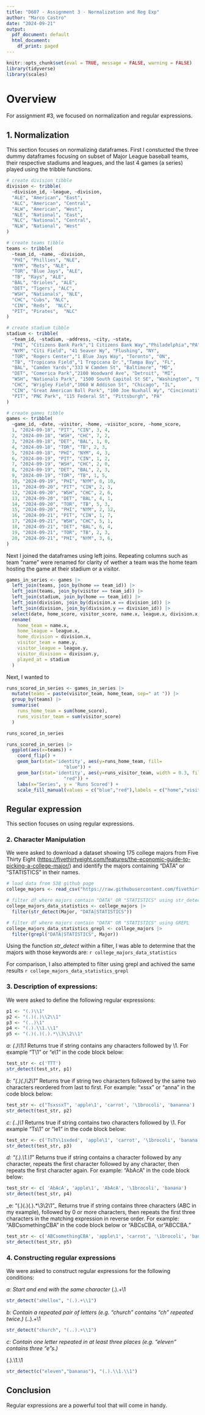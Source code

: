 ```yaml
---
title: "D607 - Assignment 3 - Normalization and Reg Exp"
author: "Marco Castro"
date: "2024-09-21"
output:
  pdf_document: default
  html_document:
    df_print: paged
---
```



```r
knitr::opts_chunk$set(eval = TRUE, message = FALSE, warning = FALSE)
library(tidyverse)
library(scales)
```


# Overview
For assignment #3, we focused on normalization and regular expressions.

## 1. Normalization
This section focuses on normalizing dataframes. First I constucted the three dummy dataframes focusing on subset of Major League baseball teams, their respective stadiums and leagues, and the last 4 games (a series) played using the tribble functions.

```r

# create division tibble
division <- tribble(
  ~division_id, ~league, ~division, 
  "ALE", "American", "East",
  "ALC", "American", "Central",
  "ALW", "American", "West",
  "NLE", "National", "East",
  "NLC", "National", "Central",
  "NLW", "National", "West"
)

# create teams tibble
teams <- tribble(
  ~team_id, ~name, ~division,
  "PHI", "Phillies", "NLE",
  "NYM", "Mets", "NLE",
  "TOR", "Blue Jays", "ALE",
  "TB", "Rays", "ALE",
  "BAL", "Orioles", "ALE",
  "DET", "Tigers", "ALC",
  "WSH", "Nationals", "NLE",
  "CHC", "Cubs", "NLC",
  "CIN", "Reds",  "NLC",
  "PIT", "Pirates",  "NLC"
)

# create stadium tibble
stadium <- tribble(
  ~team_id, ~stadium, ~address, ~city, ~state,
  "PHI", "Citizens Bank Park","1 Citizens Bank Way","Philadelphia","PA",
  "NYM", "Citi Field", "41 Seaver Wy", "Flushing", "NY",
  "TOR", "Rogers Center","1 Blue Jays Way", "Toronto", "ON",
  "TB", "Tropicana Field","1 Tropicana Dr.","Tampa Bay", "FL",
  "BAL", "Camden Yards","333 W Camden St", "Baltimore", "MD",
  "DET", "Comerica Park","2100 Woodward Ave", "Detroit", "MI",
  "WSH", "Nationals Park", "1500 South Capitol St SE", "Washington", "DC",
  "CHC", "Wrigley Field","1060 W Addison St", "Chicago", "IL",
  "CIN", "Great American Ball Park", "100 Joe Nuxhall Wy", "Cincinnati", "OH",
  "PIT", "PNC Park", "115 Federal St", "Pittsburgh", "PA"
)

# create games tibble
games <- tribble(
  ~game_id, ~date, ~visitor, ~home, ~visitor_score, ~home_score,
  1, "2024-09-18", "PIT", "CIN", 3, 4,
  2, "2024-09-18", "WSH", "CHC", 7, 2,
  3, "2024-09-18", "DET", "BAL", 1, 0,
  4, "2024-09-18", "TOR", "TB", 2, 3,
  5, "2024-09-18", "PHI", "NYM", 4, 3,
  6, "2024-09-19", "PIT", "CIN", 1, 2,
  7, "2024-09-19", "WSH", "CHC", 2, 0,
  8, "2024-09-19", "DET", "BAL", 2, 3,
  9, "2024-09-19", "TOR", "TB", 1, 5,
  10, "2024-09-19", "PHI", "NYM", 8, 10,
  11, "2024-09-20", "PIT", "CIN", 2, 3,
  12, "2024-09-20", "WSH", "CHC", 2, 6,
  13, "2024-09-20", "DET", "BAL", 4, 1,
  14, "2024-09-20", "TOR", "TB", 5, 3,
  15, "2024-09-20", "PHI", "NYM", 2, 12,
  16, "2024-09-21", "PIT", "CIN", 1, 7,
  17, "2024-09-21", "WSH", "CHC", 5, 1,
  18, "2024-09-21", "DET", "BAL", 6, 4,
  19, "2024-09-21", "TOR", "TB", 2, 3,
  20, "2024-09-21", "PHI", "NYM", 3, 6,
)
```
Next I joined the dataframes using left joins. Repeating columns such as team "name" were renamed for clarity of wether a team was the home team hosting the game at their stadium or a visitor.

```r
games_in_series <- games |>
  left_join(teams, join_by(home == team_id)) |>
  left_join(teams, join_by(visitor == team_id)) |>
  left_join(stadium, join_by(home == team_id)) |>
  left_join(division, join_by(division.x == division_id)) |>
  left_join(division, join_by(division.y == division_id)) |>
  select(date, home_score, visitor_score, name.x, league.x, division.x, name.y, league.y, division.y, stadium, address, city, state) |>
  rename(
    home_team = name.x, 
    home_league = league.x, 
    home_division = division.x,
    visitor_team = name.y,
    visitor_league = league.y, 
    visitor_division = division.y,
    played_at = stadium
  )
```

Next, I wanted to 

```r
runs_scored_in_series <- games_in_series |>
  mutate(teams = paste(visitor_team, home_team, sep=" at ")) |>
  group_by(teams) |>
  summarise(
    runs_home_team = sum(home_score),
    runs_visitor_team = sum(visitor_score)
  ) 

runs_scored_in_series

runs_scored_in_series |>
  ggplot(aes(x=teams)) +
    coord_flip() +
    geom_bar(stat='identity', aes(y=runs_home_team, fill=
                     "blue")) +
    geom_bar(stat='identity', aes(y=runs_visitor_team, width = 0.3, fill=
                     "red")) +
    labs(x="Series", y = 'Runs Scored') +
    scale_fill_manual(values = c("blue","red"),labels = c("home","visitor"))


```



## Regular expression 
This section focuses on using regular expressions.

### 2. Character Manipulation

We were asked to download a dataset showing 175 college majors from Five Thirty Eight (<https://fivethirtyeight.com/features/the-economic-guide-to-picking-a-college-major/>) and identify the majors  containing "DATA" or "STATISTICS" in their names.

```r

# load data from 538 github page
college_majors <- read_csv("https://raw.githubusercontent.com/fivethirtyeight/data/refs/heads/master/college-majors/majors-list.csv")

# filter df where majors contain "DATA" OR "STATISTICS" using str_detect
college_majors_data_statistics <- college_majors |>
  filter(str_detect(Major, "DATA|STATISTICS"))

# filter df where majors contain "DATA" OR "STATISTICS" using GREPL
college_majors_data_statistics_grepl <- college_majors |>
  filter(grepl("DATA|STATISTICS", Major))
```

Using the function _str_detect_ within a filter, I was able to determine that the majors with those keywords are:
`r college_majors_data_statistics`

For comparison, I also attempted to filter using grepl and achived the same results
`r college_majors_data_statistics_grepl`

### 3. Description of expressions:
We were asked to define the following regular expressions:

```r
p1 <- "(.)\\1"
p2 <- "(.)(.)\\2\\1"
p3 <- "(..)\1"
p4 <- "(.).\\1.\\1"
p5 <- "(.)(.)(.).*\\3\\2\\1"
```

_a: (.)\1\1_
Returns true if string contains any characters followed by \1. For example "T\1" or "e\1" in the code block below:

```r
test_str <- c('TTT')
str_detect(test_str, p1)
```

_b: "(.)(.)\\2\\1"_
Returns true if string two characters followed by the same two characters reordered from last to first. For example: "xssx" or "anna" in the code block below:

```r
test_str <- c("TsxssxT", 'apple\1', 'carrot', '\1brocoli', 'bananna')
str_detect(test_str, p2)
```

_c: (..)\1_
Returns true if string contains two characters followed by \1. For example "Ts\1" or "le1" in the code block below:

```r
test_str <- c('TsTs\1sxded', 'apple\1', 'carrot', '\1brocoli', 'banana')
str_detect(test_str, p3)
```

_d:  "(.).\\1.\\1"_
Returns true if string contains a character followed by any character, repeats the first character followed by any character, then repeats the first character again. For example: "AbAcA" in the code block below:

```r
test_str <- c( 'AbAcA', 'apple\1', 'AbAcA', '\1brocoli', 'banana')
str_detect(test_str, p4)
```

_e: "(.)(.)(.).*\\3\\2\\1"_
Returns true if string contains three characters (ABC in my example), followed by 0 or more characters, then repeats the first three characters in the matching expression in reverse order. For example: "ABCsomethingCBA" in the code block below or "ABCsCBA, or "ABCCBA."

```r
test_str <- c('ABCsomethingCBA', 'apple\1', 'carrot', '\1brocoli', 'banana')
str_detect(test_str, p5)
``` 

### 4. Constructing regular expressions

We were asked to construct regular expressions for the following conditions:

_a: Start and end with the same character_
(.).+\\1

```r
str_detect("xHellox", "(.).+\\1")
```

_b: Contain a repeated pair of letters (e.g. "church" contains "ch" repeated twice.)_
(..).+\\1

```r
str_detect("church", "(..).+\\1")
```

_c: Contain one letter repeated in at least three places (e.g. "eleven" contains three "e"s.)_

(.).\\1.\\1

```r
str_detect(c("eleven","bananas"), "(.).\\1.\\1")
```

## Conclusion
Regular expressions are a powerful tool that will come in handy.
